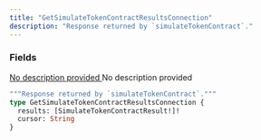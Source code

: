 ```yaml
---
title: "GetSimulateTokenContractResultsConnection"
description: "Response returned by `simulateTokenContract`."
---
```


### Fields

<a href="/api-reference/types/simulatetokencontractresult">
  <ResponseField name="results" type="[SimulateTokenContractResult!]!" required>
    No description provided
  </ResponseField>
</a>

<ResponseField name="cursor" type="String">
  No description provided
</ResponseField>


```graphql GetSimulateTokenContractResultsConnection
"""Response returned by `simulateTokenContract`."""
type GetSimulateTokenContractResultsConnection {
  results: [SimulateTokenContractResult!]!
  cursor: String
}
```
